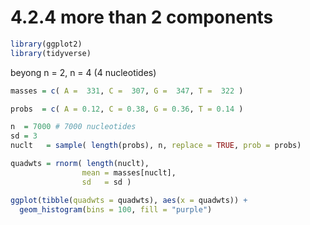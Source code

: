 

# 4.2.4 more than 2 components

```r
library(ggplot2)
library(tidyverse)
```

beyong n = 2, n = 4 (4 nucleotides)
```r
masses = c( A =  331, C =  307, G =  347, T =  322 )

probs  = c( A = 0.12, C = 0.38, G = 0.36, T = 0.14 )

n  = 7000 # 7000 nucleotides
sd = 3
nuclt   = sample( length(probs), n, replace = TRUE, prob = probs)

quadwts = rnorm( length(nuclt),
                mean = masses[nuclt],
                sd   = sd )

ggplot(tibble(quadwts = quadwts), aes(x = quadwts)) +
  geom_histogram(bins = 100, fill = "purple")
```



